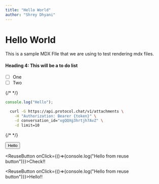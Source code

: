 ```yaml
---
title: "Hello World"
author: "Shrey Dhyani"
---
```



# Hello World

This is a sample MDX FIle that we are using to test rendering mdx files.

#### Heading 4: This will be a to do list

- [ ] One
- [ ] Two

{/* <CodePreview> */}

```ts
console.log("Hello");
```

```bash {{ title: 'cURL' }}
  curl -G https://api.protocol.chat/v1/attachments \
    -H "Authorization: Bearer {token}" \
    -d conversation_id="xgQQXg3hrtjh7AvZ" \
    -d limit=10
```

{/* </CodePreview> */}

<button className="bg-red-400 px-4 py-1 text-white font-bold rounded-lg">Hello</button>

<ReuseButton onClick={()=>{console.log("Hello from reuse button")}}>Check!!</ReuseButton>

<ReuseButton onClick={()=>{console.log("Hello from reuse button")}}>Hello!!</ReuseButton>


<div className="w-full mt-4">
  <ReuseLoginForm wrapperClasses="w-full" />
</div>
